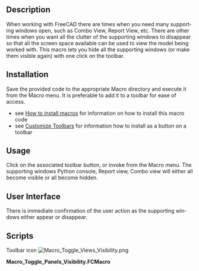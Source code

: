 <languages/>

<div lang="en" dir="ltr" class="mw-content-ltr">
{{Macro
|Name=Macro Toggle Panels Visibility
|Icon=Macro_Toggle_Views_Visibility.png
|Description=This macro toggles the visibility of various supporting views in FreeCAD, allowing the main window to be viewed with all available screen space.
|Author=Piffpoof
|Version=1.0
|Date=2015-01-17
|FCVersion=All
|Download=[https://wiki.freecad.org/images/d/d0/Macro_Toggle_Views_Visibility.png ToolBar Icon]
|SeeAlso=[https://forum.freecad.org/viewtopic.php?f=22&t=30450&hilit=Toggle_Panels Toggle Panels]
}}
</div>

<div lang="en" dir="ltr" class="mw-content-ltr">
==Description==
</div>

<div lang="en" dir="ltr" class="mw-content-ltr">
When working with FreeCAD there are times when you need many supporting windows open, such as Combo View, Report View, etc. There are other times when you want all the clutter of the supporting windows to disappear so that all the screen space available can be used to view the model being worked with. This macro lets you hide all the supporting windows (or make them visible again) with one click on the toolbar.
</div>

<div lang="en" dir="ltr" class="mw-content-ltr">
==Installation==
</div>

<div lang="en" dir="ltr" class="mw-content-ltr">
Save the provided code to the appropriate Macro directory and execute it from the Macro menu. It is preferable to add it to a toolbar for ease of access.
* see [[How_to_install_macros|How to install macros]] for information on how to install this macro code
* see [[Customize_Toolbars|Customize Toolbars]] for information how to install as a button on a toolbar
</div>

<div lang="en" dir="ltr" class="mw-content-ltr">
==Usage==
</div>

<div lang="en" dir="ltr" class="mw-content-ltr">
Click on the associated toolbar button, or invoke from the Macro menu. The supporting windows Python console, Report view, Combo view will either all become visible or all become hidden.
</div>

<div lang="en" dir="ltr" class="mw-content-ltr">
==User Interface==
</div>

<div lang="en" dir="ltr" class="mw-content-ltr">
There is immediate confirmation of the user action as the supporting windows either appear or disappear.
</div>

<div lang="en" dir="ltr" class="mw-content-ltr">
==Scripts==
</div>

<div lang="en" dir="ltr" class="mw-content-ltr">
Toolbar icon [[Image:Macro_Toggle_Views_Visibility.png]]
</div>

'''Macro_Toggle_Panels_Visibility.FCMacro'''

{{MacroCode|code=
# -*- coding: utf-8 -*-
# macro to toggle visibility of Report view, Python console, Combo view
from PySide import QtCore, QtGui
mainWindow = FreeCADGui.getMainWindow()
dockWidgets = mainWindow.findChildren(QtGui.QDockWidget)
for dw in dockWidgets:
    if dw.objectName() == "Python console":
        pcWidget = dw
    if dw.objectName() == "Combo View":
        cvWidget = dw
    if dw.objectName() == "Report view":
        rvWidget = dw
     
if pcWidget.isVisible():
    pcWidget.hide()
    cvWidget.hide()
    rvWidget.hide()
else:
    pcWidget.show()
    cvWidget.show()
    rvWidget.show()

}}

{{clear}}